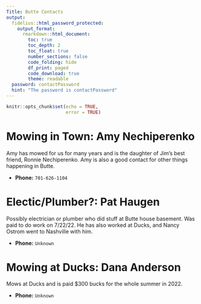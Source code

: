 ```yaml
---
Title: Butte Contacts
output:
  fidelius::html_password_protected:
    output_format:
      rmarkdown::html_document:
        toc: true
        toc_depth: 2
        toc_float: true
        number_sections: false
        code_folding: hide
        df_print: paged
        code_download: true
        theme: readable
  password: contactPassword
  hint: "The password is contactPassword"
---
```



```r
knitr::opts_chunk$set(echo = TRUE,
                      error = TRUE)
```



# Mowing in Town: Amy Nechiperenko

Amy has mowed for us for many years and is the daughter of Jim's best friend, Ronnie Nechiperenko.
Amy is also a good contact for other things happening in Butte.


* **Phone:** `701-626-1104`

# Electic/Plumber?: Pat Haugen

Possibly electrician or plumber who did stuff at Butte house basement.
Was paid to do work on 7/22/22.
He has also worked at Ducks, and Nancy Ostrom went to Nashville with him.

* **Phone:** `Unknown`

# Mowing at Ducks: Dana Anderson

Mows at Ducks and is paid $300 bucks for the whole summer in 2022.

* **Phone:** `Unknown`









